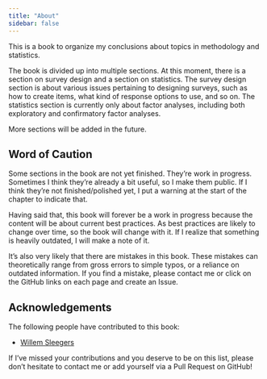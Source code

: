 ```yaml
---
title: "About"
sidebar: false
---
```


This is a book to organize my conclusions about topics in methodology and statistics.

The book is divided up into multiple sections. At this moment, there is a section on survey design and a section on statistics. The survey design section is about various issues pertaining to designing surveys, such as how to create items, what kind of response options to use, and so on. The statistics section is currently only about factor analyses, including both exploratory and confirmatory factor analyses.

More sections will be added in the future.

## Word of Caution

Some sections in the book are not yet finished. They're work in progress. Sometimes I think they're already a bit useful, so I make them public. If I think they're not finished/polished yet, I put a warning at the start of the chapter to indicate that.

Having said that, this book will forever be a work in progress because the content will be about current best practices. As best practices are likely to change over time, so the book will change with it. If I realize that something is heavily outdated, I will make a note of it.

It's also very likely that there are mistakes in this book. These mistakes can theoretically range from gross errors to simple typos, or a reliance on outdated information. If you find a mistake, please contact me or click on the GitHub links on each page and create an Issue.

## Acknowledgements

The following people have contributed to this book:

-   [Willem Sleegers](https://www.willemsleegers.com "Willem Sleegers' personal website.")

If I've missed your contributions and you deserve to be on this list, please don't hesitate to contact me or add yourself via a Pull Request on GitHub!
